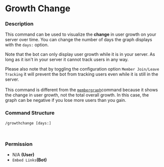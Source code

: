 # Growth Change

### Description

This command can be used to visualize the **change** in user growth on your server over time. You can change the number of days the graph displays with the `days:` option.

Note that the bot can only display user growth while it is in your server. As long as it isn't in your server it cannot track users in any way.&#x20;

Please also note that by toggling the configuration option `Member Join/Leave Tracking` it will prevent the bot from tracking users even while it is still in the server.\
\
This command is different from the [`membergraph`](member-graph.md)command because it shows the change in user growth, not the total overall growth. In this case, the graph can be negative if you lose more users than you gain.

### Command Structure

```
/growthchange [days:]
```

<figure><img src="https://i.imgur.com/tqaD79X.png" alt=""><figcaption></figcaption></figure>

<figure><img src="https://i.imgur.com/EWF3g7z.png" alt=""><figcaption></figcaption></figure>

### **Permission**

* N/A **(User)**
* `Embed Links`**(Bot)**
